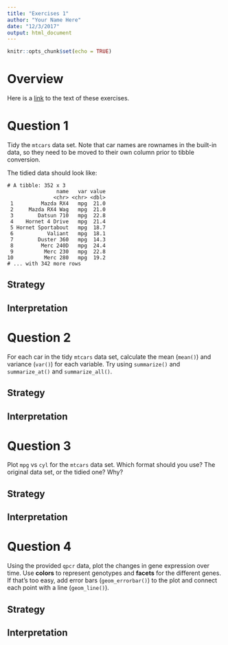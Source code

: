 ```yaml
---
title: "Exercises 1"
author: "Your Name Here"
date: "12/3/2017"
output: html_document
---
```


```r
knitr::opts_chunk$set(echo = TRUE)
```

# Overview

Here is a [link](https://raw.githubusercontent.com/IDPT7810/practical-data-analysis/master/vignettes/problem-set-1.Rmd) to the text of these exercises.

# Question 1

Tidy the `mtcars` data set. Note that car names are rownames in the built-in data, so they need to be moved to their own column prior to tibble conversion.

The tidied data should look like:

```
# A tibble: 352 x 3
                name   var value
               <chr> <chr> <dbl>
 1         Mazda RX4   mpg  21.0
 2     Mazda RX4 Wag   mpg  21.0
 3        Datsun 710   mpg  22.8
 4    Hornet 4 Drive   mpg  21.4
 5 Hornet Sportabout   mpg  18.7
 6           Valiant   mpg  18.1
 7        Duster 360   mpg  14.3
 8         Merc 240D   mpg  24.4
 9          Merc 230   mpg  22.8
10          Merc 280   mpg  19.2
# ... with 342 more rows
```

## Strategy

## Interpretation

# Question 2

For each car in the tidy `mtcars` data set, calculate the mean (`mean()`) and variance (`var()`) for each variable. Try using `summarize()` and `summarize_at()` and `summarize_all()`.

## Strategy

## Interpretation

# Question 3

Plot `mpg` vs `cyl` for the `mtcars` data set. Which format should you use? The original data set, or the tidied one? Why? 

## Strategy

## Interpretation

# Question 4

Using the provided `qpcr` data, plot the changes in gene expression over time. Use **colors** to represent genotypes and **facets** for the different genes. If that's too easy, add error bars (`geom_errorbar()`) to the plot and connect each point with a line (`geom_line()`).

## Strategy

## Interpretation

